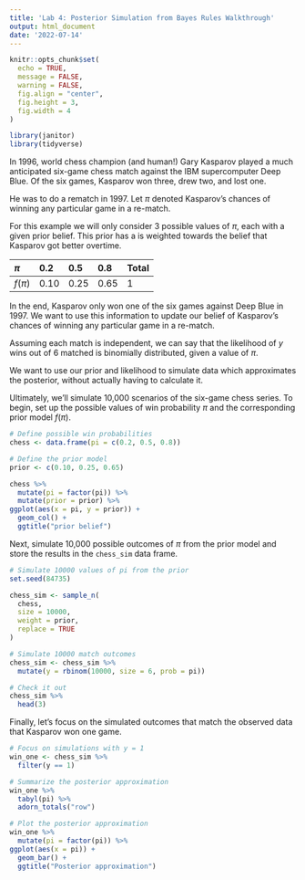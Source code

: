 ```yaml
---
title: 'Lab 4: Posterior Simulation from Bayes Rules Walkthrough'
output: html_document
date: '2022-07-14'
---
```


```r
knitr::opts_chunk$set(
  echo = TRUE,
  message = FALSE,
  warning = FALSE,
  fig.align = "center",
  fig.height = 3,
  fig.width = 4
)
```

```r
library(janitor)
library(tidyverse)
```


In 1996, world chess champion (and human!) Gary Kasparov played a much anticipated six-game chess match against the IBM supercomputer Deep Blue. Of the six games, Kasparov won three, drew two, and lost one. 

He was to do a rematch in 1997. Let $\pi$ denoted Kasparov's chances of winning any particular game in a re-match.

For this example we will only consider 3 possible values of $\pi$, each with a given prior belief. This prior has a is weighted towards the belief that Kasparov got better overtime.

 $\pi$    | 0.2  | 0.5   | 0.8   | Total 
 :----    | :--- | :---- | :---- | :------
 $f(\pi)$ | 0.10 | 0.25  | 0.65  | 1 

In the end, Kasparov only won one of the six games against Deep Blue in 1997. We want to use this information to update our belief of Kasparov's chances of winning any particular game in a re-match.

Assuming each match is independent, we can say that the likelihood of $y$ wins out of 6 matched is binomially distributed, given a value of $\pi$.

We want to use our prior and likelihood to simulate data which approximates the posterior, without actually having to calculate it.

Ultimately, we'll simulate 10,000 scenarios of the six-game chess series. To begin, set up the possible values of win probability $\pi$ and the corresponding prior model $f(\pi)$.

```r
# Define possible win probabilities
chess <- data.frame(pi = c(0.2, 0.5, 0.8))

# Define the prior model
prior <- c(0.10, 0.25, 0.65)

chess %>% 
  mutate(pi = factor(pi)) %>% 
  mutate(prior = prior) %>% 
ggplot(aes(x = pi, y = prior)) + 
  geom_col() +
  ggtitle("prior belief")
```

Next, simulate 10,000 possible outcomes of $\pi$ from the prior model and store the results in the `chess_sim` data frame.

```r
# Simulate 10000 values of pi from the prior
set.seed(84735)

chess_sim <- sample_n(
  chess, 
  size = 10000, 
  weight = prior, 
  replace = TRUE
)

# Simulate 10000 match outcomes
chess_sim <- chess_sim %>% 
  mutate(y = rbinom(10000, size = 6, prob = pi))

# Check it out
chess_sim %>% 
  head(3)
```

Finally, let's focus on the simulated outcomes that match the observed data that Kasparov won one game.

```r
# Focus on simulations with y = 1
win_one <- chess_sim %>% 
  filter(y == 1)

# Summarize the posterior approximation
win_one %>% 
  tabyl(pi) %>% 
  adorn_totals("row")

# Plot the posterior approximation
win_one %>% 
  mutate(pi = factor(pi)) %>% 
ggplot(aes(x = pi)) + 
  geom_bar() +
  ggtitle("Posterior approximation")
```

